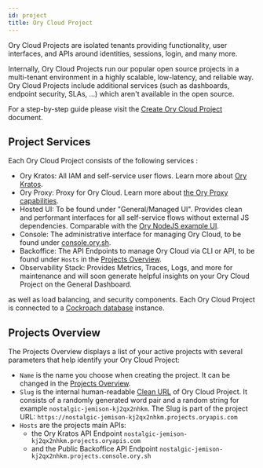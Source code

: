 ```yaml
---
id: project
title: Ory Cloud Project
---
```


Ory Cloud Projects are isolated tenants providing functionality, user interfaces, and APIs around identities, sessions, login, and
many more.

Internally, Ory Cloud Projects run our popular open source projects in a multi-tenant environment in a highly scalable,
low-latency, and reliable way. Ory Cloud Projects include additional services (such as dashboards, endpoint security, SLAs, ...)
which aren't available in the open source.

For a step-by-step guide please visit the [Create Ory Cloud Project](../guides/console/create-project.mdx) document.

## Project Services

Each Ory Cloud Project consists of the following services :

- Ory Kratos: All IAM and self-service user flows. Learn more about [Ory Kratos](https://www.ory.sh/kratos/docs/).
- Ory Proxy: Proxy for Ory Cloud. Learn more about [the Ory Proxy capabilities](https://www.ory.sh/docs/guides/proxy).
- Hosted UI: To be found under "General/Managed UI". Provides clean and performant interfaces for all self-service flows without
  external JS dependencies. Comparable with the [Ory NodeJS example UI](https://github.com/ory/kratos-selfservice-ui-node).
- Console: The administrative interface for managing Ory Cloud, to be found under [console.ory.sh](https://console.ory.sh/).
- Backoffice: The API Endpoints to manage Ory Cloud via CLI or API, to be found under `Hosts` in the
  [Projects Overview](#projects-overview).
- Observability Stack: Provides Metrics, Traces, Logs, and more for maintenance and will soon generate helpful insights on your
  Ory Cloud Project on the General Dashboard.

as well as load balancing, and security components. Each Ory Cloud Project is connected to a
[Cockroach database](https://www.cockroachlabs.com/docs/stable/frequently-asked-questions.html#what-is-cockroachdb) instance.

## Projects Overview

The Projects Overview displays a list of your active projects with several parameters that help identify your Ory Cloud Project:

- `Name` is the name you choose when creating the project. It can be changed in the
  [Projects Overview](https://console.ory.sh/projects/list).
- `Slug` is the internal human-readable [Clean URL](https://en.wikipedia.org/wiki/Clean_URL#Slug) of Ory Cloud Project. It
  consists of a randomly generated word pair and a random string for example `nostalgic-jemison-kj2qx2nhkm`. The Slug is part of
  the project URL: `https://nostalgic-jemison-kj2qx2nhkm.projects.oryapis.com`
- `Hosts` are the projects main APIs:
  - the Ory Kratos API Endpoint `nostalgic-jemison-kj2qx2nhkm.projects.oryapis.com`
  - and the Public Backoffice API Endpoint `nostalgic-jemison-kj2qx2nhkm.projects.console.ory.sh`
